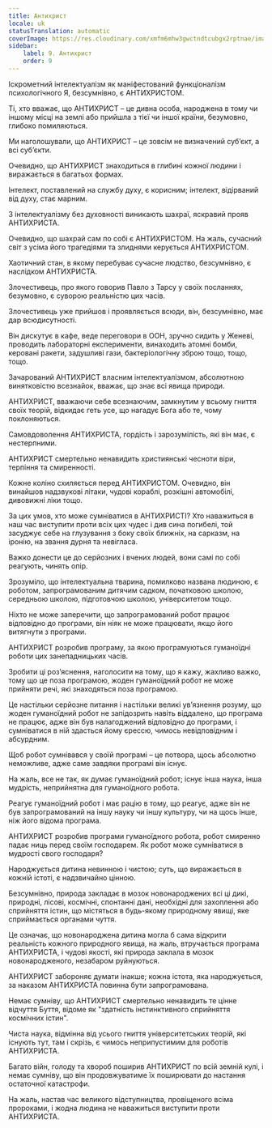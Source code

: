 ```yaml
---
title: Антихрист
locale: uk
statusTranslation: automatic
coverImage: https://res.cloudinary.com/xmfm6mhw3gwctndtcubgx2rptnae/image/upload/v1741354419/small_cover_la_gran_rebelion_28716e29d2.webp
sidebar:
    label: 9. Антихрист
    order: 9
---
```

Іскрометний інтелектуалізм як маніфестований функціоналізм психологічного Я, безсумнівно, є АНТИХРИСТОМ.

Ті, хто вважає, що АНТИХРИСТ – це дивна особа, народжена в тому чи іншому місці на землі або прийшла з тієї чи іншої країни, безумовно, глибоко помиляються.

Ми наголошували, що АНТИХРИСТ – це зовсім не визначений суб’єкт, а всі суб’єкти.

Очевидно, що АНТИХРИСТ знаходиться в глибині кожної людини і виражається в багатьох формах.

Інтелект, поставлений на службу духу, є корисним; інтелект, відірваний від духу, стає марним.

З інтелектуалізму без духовності виникають шахраї, яскравий прояв АНТИХРИСТА.

Очевидно, що шахрай сам по собі є АНТИХРИСТОМ. На жаль, сучасний світ з усіма його трагедіями та злиднями керується АНТИХРИСТОМ.

Хаотичний стан, в якому перебуває сучасне людство, безсумнівно, є наслідком АНТИХРИСТА.

Злочестивець, про якого говорив Павло з Тарсу у своїх посланнях, безумовно, є суворою реальністю цих часів.

Злочестивець уже прийшов і проявляється всюди, він, безсумнівно, має дар всюдисутності.

Він дискутує в кафе, веде переговори в ООН, зручно сидить у Женеві, проводить лабораторні експерименти, винаходить атомні бомби, керовані ракети, задушливі гази, бактеріологічну зброю тощо, тощо, тощо.

Зачарований АНТИХРИСТ власним інтелектуалізмом, абсолютною винятковістю всезнайок, вважає, що знає всі явища природи.

АНТИХРИСТ, вважаючи себе всезнаючим, замкнутим у всьому гниття своїх теорій, відкидає геть усе, що нагадує Бога або те, чому поклоняються.

Самовдоволення АНТИХРИСТА, гордість і зарозумілість, які він має, є нестерпними.

АНТИХРИСТ смертельно ненавидить християнські чесноти віри, терпіння та смиренності.

Кожне коліно схиляється перед АНТИХРИСТОМ. Очевидно, він винайшов надзвукові літаки, чудові кораблі, розкішні автомобілі, дивовижні ліки тощо.

За цих умов, хто може сумніватися в АНТИХРИСТІ? Хто наважиться в наш час виступити проти всіх цих чудес і див сина погибелі, той засуджує себе на глузування з боку своїх ближніх, на сарказм, на іронію, на звання дурня та невігласа.

Важко донести це до серйозних і вчених людей, вони самі по собі реагують, чинять опір.

Зрозуміло, що інтелектуальна тварина, помилково названа людиною, є роботом, запрограмованим дитячим садком, початковою школою, середньою школою, підготовчою школою, університетом тощо.

Ніхто не може заперечити, що запрограмований робот працює відповідно до програми, він ніяк не може працювати, якщо його витягнути з програми.

АНТИХРИСТ розробив програму, за якою програмуються гуманоїдні роботи цих занепадницьких часів.

Зробити ці роз’яснення, наголосити на тому, що я кажу, жахливо важко, тому що це поза програмою, жоден гуманоїдний робот не може прийняти речі, які знаходяться поза програмою.

Це настільки серйозне питання і настільки великі ув’язнення розуму, що жоден гуманоїдний робот не запідозрить навіть віддалено, що програма не працює, адже він був налагоджений відповідно до програми, і сумніватися в ній здасться йому єрессю, чимось невідповідним і абсурдним.

Щоб робот сумнівався у своїй програмі – це потвора, щось абсолютно неможливе, адже саме завдяки програмі він існує.

На жаль, все не так, як думає гуманоїдний робот; існує інша наука, інша мудрість, неприйнятна для гуманоїдного робота.

Реагує гуманоїдний робот і має рацію в тому, що реагує, адже він не був запрограмований на іншу науку чи іншу культуру, чи на щось інше, ніж його відома програма.

АНТИХРИСТ розробив програми гуманоїдного робота, робот смиренно падає ниць перед своїм господарем. Як робот може сумніватися в мудрості свого господаря?

Народжується дитина невинною і чистою; суть, що виражається в кожній істоті, є надзвичайно цінною.

Безсумнівно, природа закладає в мозок новонароджених всі ці дикі, природні, лісові, космічні, спонтанні дані, необхідні для захоплення або сприйняття істин, що містяться в будь-якому природному явищі, яке сприймається органами чуття.

Це означає, що новонароджена дитина могла б сама відкрити реальність кожного природного явища, на жаль, втручається програма АНТИХРИСТА, і чудові якості, які природа заклала в мозок новонародженого, незабаром руйнуються.

АНТИХРИСТ забороняє думати інакше; кожна істота, яка народжується, за наказом АНТИХРИСТА повинна бути запрограмована.

Немає сумніву, що АНТИХРИСТ смертельно ненавидить те цінне відчуття Буття, відоме як "здатність інстинктивного сприйняття космічних істин".

Чиста наука, відмінна від усього гниття університетських теорій, які існують тут, там і скрізь, є чимось неприпустимим для роботів АНТИХРИСТА.

Багато війн, голоду та хвороб поширив АНТИХРИСТ по всій земній кулі, і немає сумніву, що він продовжуватиме їх поширювати до настання остаточної катастрофи.

На жаль, настав час великого відступництва, провіщеного всіма пророками, і жодна людина не наважиться виступити проти АНТИХРИСТА.

